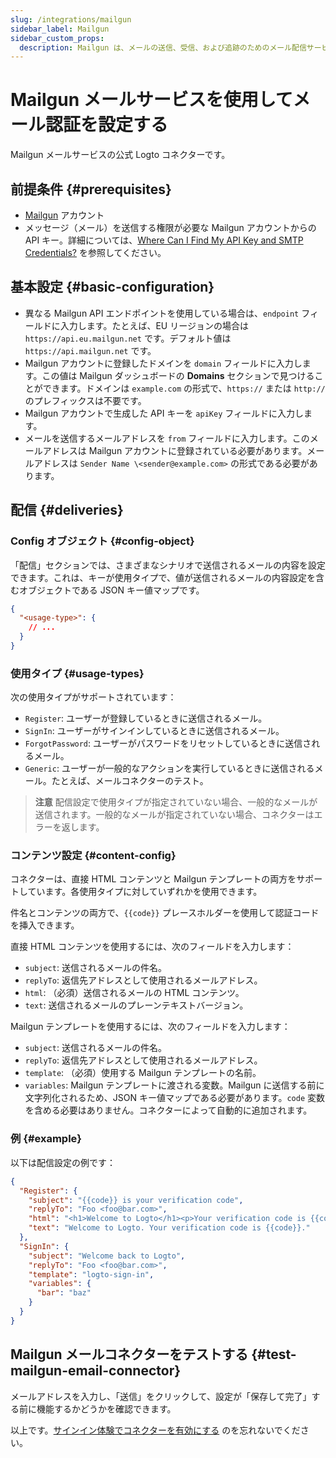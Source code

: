 ```yaml
---
slug: /integrations/mailgun
sidebar_label: Mailgun
sidebar_custom_props:
  description: Mailgun は、メールの送信、受信、および追跡のためのメール配信サービスです。
---
```



# Mailgun メールサービスを使用してメール認証を設定する

Mailgun メールサービスの公式 Logto コネクターです。

<GuideTip />

## 前提条件 \{#prerequisites}

- [Mailgun](https://www.mailgun.com/) アカウント
- メッセージ（メール）を送信する権限が必要な Mailgun アカウントからの API キー。詳細については、[Where Can I Find My API Key and SMTP Credentials?](https://help.mailgun.com/hc/en-us/articles/203380100-Where-Can-I-Find-My-API-Key-and-SMTP-Credentials-) を参照してください。

## 基本設定 \{#basic-configuration}

- 異なる Mailgun API エンドポイントを使用している場合は、`endpoint` フィールドに入力します。たとえば、EU リージョンの場合は `https://api.eu.mailgun.net` です。デフォルト値は `https://api.mailgun.net` です。
- Mailgun アカウントに登録したドメインを `domain` フィールドに入力します。この値は Mailgun ダッシュボードの **Domains** セクションで見つけることができます。ドメインは `example.com` の形式で、`https://` または `http://` のプレフィックスは不要です。
- Mailgun アカウントで生成した API キーを `apiKey` フィールドに入力します。
- メールを送信するメールアドレスを `from` フィールドに入力します。このメールアドレスは Mailgun アカウントに登録されている必要があります。メールアドレスは `Sender Name \<sender@example.com>` の形式である必要があります。

## 配信 \{#deliveries}

### Config オブジェクト \{#config-object}

「配信」セクションでは、さまざまなシナリオで送信されるメールの内容を設定できます。これは、キーが使用タイプで、値が送信されるメールの内容設定を含むオブジェクトである JSON キー値マップです。

```json
{
  "<usage-type>": {
    // ...
  }
}
```

### 使用タイプ \{#usage-types}

次の使用タイプがサポートされています：

- `Register`: ユーザーが登録しているときに送信されるメール。
- `SignIn`: ユーザーがサインインしているときに送信されるメール。
- `ForgotPassword`: ユーザーがパスワードをリセットしているときに送信されるメール。
- `Generic`: ユーザーが一般的なアクションを実行しているときに送信されるメール。たとえば、メールコネクターのテスト。

> **注意**
> 配信設定で使用タイプが指定されていない場合、一般的なメールが送信されます。一般的なメールが指定されていない場合、コネクターはエラーを返します。

### コンテンツ設定 \{#content-config}

コネクターは、直接 HTML コンテンツと Mailgun テンプレートの両方をサポートしています。各使用タイプに対していずれかを使用できます。

件名とコンテンツの両方で、`{{code}}` プレースホルダーを使用して認証コードを挿入できます。

直接 HTML コンテンツを使用するには、次のフィールドを入力します：

- `subject`: 送信されるメールの件名。
- `replyTo`: 返信先アドレスとして使用されるメールアドレス。
- `html`: （必須）送信されるメールの HTML コンテンツ。
- `text`: 送信されるメールのプレーンテキストバージョン。

Mailgun テンプレートを使用するには、次のフィールドを入力します：

- `subject`: 送信されるメールの件名。
- `replyTo`: 返信先アドレスとして使用されるメールアドレス。
- `template`: （必須）使用する Mailgun テンプレートの名前。
- `variables`: Mailgun テンプレートに渡される変数。Mailgun に送信する前に文字列化されるため、JSON キー値マップである必要があります。`code` 変数を含める必要はありません。コネクターによって自動的に追加されます。

### 例 \{#example}

以下は配信設定の例です：

```json
{
  "Register": {
    "subject": "{{code}} is your verification code",
    "replyTo": "Foo <foo@bar.com>",
    "html": "<h1>Welcome to Logto</h1><p>Your verification code is {{code}}.</p>",
    "text": "Welcome to Logto. Your verification code is {{code}}."
  },
  "SignIn": {
    "subject": "Welcome back to Logto",
    "replyTo": "Foo <foo@bar.com>",
    "template": "logto-sign-in",
    "variables": {
      "bar": "baz"
    }
  }
}
```

## Mailgun メールコネクターをテストする \{#test-mailgun-email-connector}

メールアドレスを入力し、「送信」をクリックして、設定が「保存して完了」する前に機能するかどうかを確認できます。

以上です。[サインイン体験でコネクターを有効にする](/connectors/email-connectors/#enable-email-sign-up-or-sign-in) のを忘れないでください。

